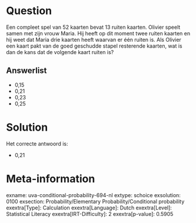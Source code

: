 Question
========

Een compleet spel van 52 kaarten bevat 13 ruiten kaarten. Olivier speelt
samen met zijn vrouw Maria. Hij heeft op dit moment twee ruiten kaarten
en hij weet dat Maria drie kaarten heeft waarvan er één ruiten is. Als
Olivier een kaart pakt van de goed geschudde stapel resterende kaarten,
wat is dan de kans dat de volgende kaart ruiten is?


Answerlist
----------

* 0,15
* 0,21
* 0,23
* 0,25

Solution
========

Het correcte antwoord is: 

* 0,21

Meta-information
================
exname: uva-conditional-probability-694-nl
extype: schoice
exsolution: 0100
exsection: Probability/Elementary Probability/Conditional probability
exextra[Type]: Calculation
exextra[Language]: Dutch
exextra[Level]: Statistical Literacy
exextra[IRT-Difficulty]: 2
exextra[p-value]: 0.5905
